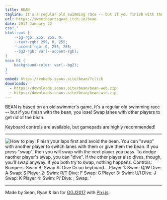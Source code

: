 ```yaml
---
title: BEAN
tagline: It's a regular old swimming race -- but if you finish with the bean, you lose!
url: https://sweetheartsquad.itch.io/bean
date: 2017 January 22
css: "
html:root {
	--bg-rgb: 255, 255, 0;
	--text-rgb: 255, 0, 255;
	--accent-rgb: 0, 255, 255;
	--bg2-rgb: var(--accent-rgb);
}
main h1 {
	background-color: var(--bg2);
}
"
embed: https://embeds.seans.site/bean/?click
downloads:
  - https://downloads.seans.site/bean/bean-web.zip
  - https://downloads.seans.site/bean/bean-win.zip
---
```


BEAN is based on an old swimmer's game. It's a regular old swimming race -- but if you finish with the bean, you lose! Swap lanes with other players to get rid of the bean.

Keyboard controls are available, but gamepads are highly recommended!

---

![
How to play:
Finish your laps first and avoid the bean.
You can "swap" with another player to switch lanes with them or give them the bean. If you press "swap", then you will swap with the next player you pass. To dodge naother player's swap, you can "dive". If the other player also dives, though, you'll swap anyway. If you both try to swap, nothing happens.
Controls:
Bumpers: Swim
B: Swap
A: Dive
Or on keyboard...
Player 1:
Swim: Q/W
Dive: A
Swap: S
Player 2:
Swim: R/T
Dive: F
Swap: G
Player 3:
Swim: U/I
Dive: J
Swap: K
Player 4:
Swim: P/
Dive: ;
Swap: '
](./bean-howto.png)

---

Made by Sean, Ryan & Ian for [GGJ2017](http://globalgamejam.org/) with [Pixi.js](http://www.pixijs.com/).
